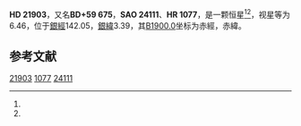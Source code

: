 {{Starbox begin
| name = HD 21903
}}
{{Starbox observe
| epoch = [[J2000.0|J2000.0]]
| constell = {{星座名待查}}<ref name=SIMBAD>{{cite web
 | url=http://simbad.u-strasbg.fr/simbad/sim-id?Ident=HR+1077
 | title =Pulsating variable Star
 | publisher=Centre de Données astronomiques de Strasbourg
 | work=SIMBAD
 | accessdate=2012-07-13}}</ref><ref name=DATA>{{cite web
 | url=http://vizier.u-strasbg.fr/viz-bin/VizieR-5?-out.add=.&-source=5050&-corr=PK=HR&-out.max=9999&HR=1077
 | title=VizieR Detailed Page
 | accessdate=2012-07-13
 | archive-date=2016-03-05
 | archive-url=https://web.archive.org/web/20160305024825/http://vizier.u-strasbg.fr/viz-bin/VizieR-5?-out.add=.&-source=5050&-corr=PK=HR&-out.max=9999&HR=1077
 | dead-url=no
 }}</ref>
| 星官 = 
| ra = {{RA|3|35|0.8}}<ref name=SIMBAD /><ref name=DATA />
| dec = {{DEC|+60|2|28}}<ref name=SIMBAD /><ref name=DATA />
| appmag_v = 6.46<ref name=SIMBAD /><ref name=DATA />
}}
{{Starbox character
| class = F3V<ref name=SIMBAD /><ref name=DATA />
| b-v = 0.39<ref name=SIMBAD /><ref name=DATA />
| u-b = -0.07<ref name=SIMBAD /><ref name=DATA />
| r-i = <ref name=SIMBAD /><ref name=DATA />
| variable = 
}}
{{Starbox astrometry
| radial_v = -0.07
| prop_mo_ra = 21
| parallax = 0.021
| p_error =
}}
{{Starbox catalog
| names =BD+59 675，[[SAO星表|SAO]] 24111，[[HD星表|HD]] 21903，[[HR星表|HR]] 1077}}
{{Starbox reference |Simbad=HR+1077}}
{{Starbox end}}

'''HD 21903'''，又名'''BD+59 675'''，'''SAO 24111'''、'''HR 1077'''，是一颗恒星<ref name=SIMBAD /><ref name=DATA />，视星等为6.46，位于[[銀道座標系|銀經]]142.05，[[銀道座標系|銀緯]]3.39，其[[B1900.0|B1900.0]]坐标为赤經{{RA|3|26|50.6}}，赤緯{{DEC|+59|3.39|13}}。

== 参考文献 ==
{{reflist}}

{{star-stub}}

[[Category:HD和HDE天體|21903]]
[[Category:HR天體|1077]]
[[Category:SAO天體|24111]]